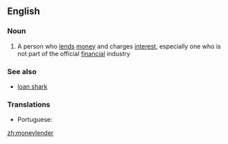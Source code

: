 ==English==

===Noun===
{{en-noun}}

# A person who [[lend]]s [[money]] and charges [[interest]], especially one who is not part of the official [[financial]] industry

===See also===
* [[loan shark]]

===Translations===
{{rfc-level|Translations at L3+|lang=en}}
{{trans-top}}
* Portuguese: {{t+|pt|agiota|c}}
{{trans-mid}}
{{trans-bottom}}

[[zh:moneylender]]